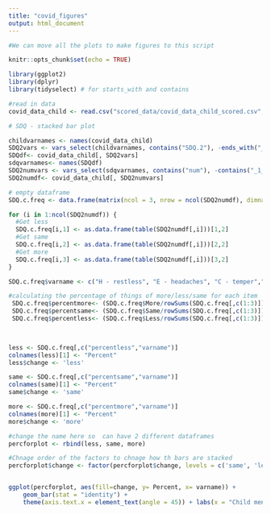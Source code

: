 ```yaml
---
title: "covid_figures"
output: html_document
---
```


```r

#We can move all the plots to make figures to this script

knitr::opts_chunk$set(echo = TRUE)

library(ggplot2)
library(dplyr)
library(tidyselect) # for starts_with and contains

#read in data
covid_data_child <- read.csv("scored_data/covid_data_child_scored.csv", header=TRUE, stringsAsFactors = FALSE)

```



```r

# SDQ - stacked bar plot

childvarnames <- names(covid_data_child)
SDQ2vars <- vars_select(childvarnames, contains("SDQ.2"), -ends_with("_1"), -ends_with("_4"), -ends_with("_9"), -ends_with("_17"), -ends_with("_20"))
SDQdf<- covid_data_child[, SDQ2vars]
sdqvarnames<- names(SDQdf)
SDQ2numvars <- vars_select(sdqvarnames, contains("num"), -contains("_1_"), -contains("_4_"), -contains("_9_"), -contains("_17_"), -contains("_20_"))
SDQ2numdf<- covid_data_child[, SDQ2numvars]

# empty dataframe
SDQ.c.freq <- data.frame(matrix(ncol = 3, nrow = ncol(SDQ2numdf), dimnames=list(NULL, c("Less", "Same", "More"))))

for (i in 1:ncol(SDQ2numdf)) {
  #Get less
  SDQ.c.freq[i,1] <- as.data.frame(table(SDQ2numdf[,i]))[1,2]
  #Get same
  SDQ.c.freq[i,2] <- as.data.frame(table(SDQ2numdf[,i]))[2,2]
  #Get more
  SDQ.c.freq[i,3] <- as.data.frame(table(SDQ2numdf[,i]))[3,2]
}

SDQ.c.freq$varname <- c("H - restless", "E - headaches", "C - temper","Pe - solitary", "C - obedient", "E - worries", "H - fidget", "Pe - friend", "C - fights", "E - unhappy", "Pe - liked", "H - distracted", "E - nervous", "C - lies", "Pe - bullied", "H - thinks", "C - steals", "Pe - adults", "E - fears", "H - attention")

#calculating the percentage of things of more/less/same for each item
 SDQ.c.freq$percentmore<- (SDQ.c.freq$More/rowSums(SDQ.c.freq[,c(1:3)]))*100
 SDQ.c.freq$percentsame<- (SDQ.c.freq$Same/rowSums(SDQ.c.freq[,c(1:3)]))*100
 SDQ.c.freq$percentless<- (SDQ.c.freq$Less/rowSums(SDQ.c.freq[,c(1:3)]))*100
 


less <- SDQ.c.freq[,c("percentless","varname")]
colnames(less)[1] <- "Percent"
less$change <- 'less'

same <- SDQ.c.freq[,c("percentsame","varname")]
colnames(same)[1] <- "Percent"
same$change <- 'same'

more <- SDQ.c.freq[,c("percentmore","varname")]
colnames(more)[1] <- "Percent"
more$change <- 'more'

#change the name here so  can have 2 different dataframes
percforplot <- rbind(less, same, more)

#Chnage order of the factors to chnage how th bars are stacked
percforplot$change <- factor(percforplot$change, levels = c('same', 'less', 'more'))


ggplot(percforplot, aes(fill=change, y= Percent, x= varname)) + 
    geom_bar(stat = "identity") +
    theme(axis.text.x = element_text(angle = 45)) + labs(x = "Child mental health (SDQ) problems")


```


